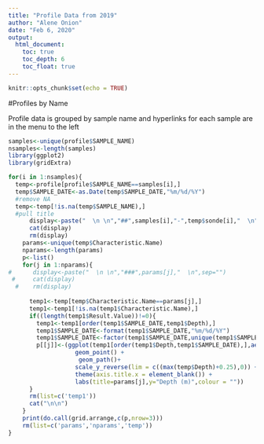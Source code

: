 ```yaml
---
title: "Profile Data from 2019"
author: "Alene Onion"
date: "Feb 6, 2020"
output:  
  html_document:
    toc: true
    toc_depth: 6
    toc_float: true
---
```


```r
knitr::opts_chunk$set(echo = TRUE)
```

#Profiles by Name

Profile data is grouped by sample name and hyperlinks for each sample are in the menu to the left
```r
samples<-unique(profile$SAMPLE_NAME)
nsamples<-length(samples)
library(ggplot2)
library(gridExtra)

for(i in 1:nsamples){
  temp<-profile[profile$SAMPLE_NAME==samples[i],]
  temp$SAMPLE_DATE<-as.Date(temp$SAMPLE_DATE,"%m/%d/%Y")
  #remove NA
  temp<-temp[!is.na(temp$SAMPLE_NAME),]
  #pull title
      display<-paste("  \n \n","##",samples[i],"-",temp$sonde[i],"  \n",sep="")
      cat(display)
      rm(display)
    params<-unique(temp$Characteristic.Name)
    nparams<-length(params)
    p<-list()
    for(j in 1:nparams){
#      display<-paste("  \n \n","###",params[j],"  \n",sep="")
 #     cat(display)
  #    rm(display)
      
      temp1<-temp[temp$Characteristic.Name==params[j],]
      temp1<-temp1[!is.na(temp1$Characteristic.Name),]
      if((length(temp1$Result.Value))!=0){
        temp1<-temp1[order(temp1$SAMPLE_DATE,temp1$Depth),]
        temp1$SAMPLE_DATE<-format(temp1$SAMPLE_DATE,"%m/%d/%Y")
        temp1$SAMPLE_DATE<-factor(temp1$SAMPLE_DATE,unique(temp1$SAMPLE_DATE))
        p[[j]]<-(ggplot(temp1[order(temp1$Depth,temp1$SAMPLE_DATE),],aes(Result.Value,Depth)) +
                   geom_point() +
                    geom_path()+
                   scale_y_reverse(lim = c((max(temp$Depth)+0.25),0)) +
                   theme(axis.title.x = element_blank()) +
                   labs(title=params[j],y="Depth (m)",colour = ""))
      }
      rm(list=c('temp1'))
      cat("\n\n")
    }
    print(do.call(grid.arrange,c(p,nrow=3)))
    rm(list=c('params','nparams','temp'))
}

```
